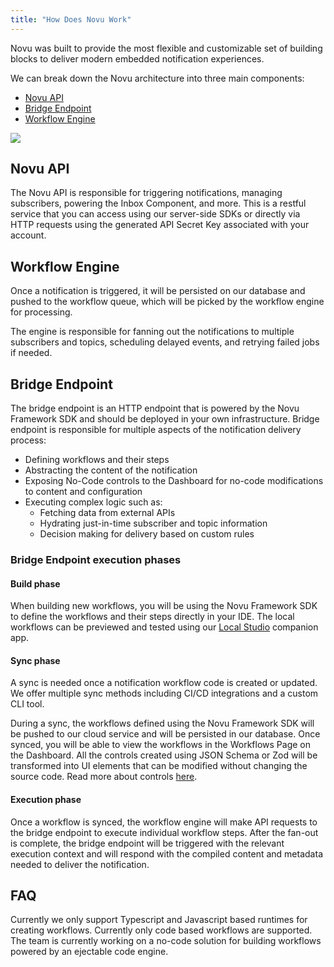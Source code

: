 ```yaml
---
title: "How Does Novu Work"
---
```


Novu was built to provide the most flexible and customizable set of building blocks to deliver modern embedded notification experiences.

We can break down the Novu architecture into three main components:

- [Novu API](#novu-api)
- [Bridge Endpoint](#bridge-endpoint)
- [Workflow Engine](#workflow-engine)

<Frame>
  <img src="/images/novu-works.png" />
</Frame>

## Novu API

The Novu API is responsible for triggering notifications, managing subscribers, powering the Inbox Component, and more. 
This is a restful service that you can access using our server-side SDKs or directly via HTTP requests using the generated API Secret Key associated with your account.

## Workflow Engine

Once a notification is triggered, it will be persisted on our database and pushed to the workflow queue, which will be picked by the workflow engine for processing.

The engine is responsible for fanning out the notifications to multiple subscribers and topics, scheduling delayed events, and retrying failed jobs if needed.

## Bridge Endpoint

The bridge endpoint is an HTTP endpoint that is powered by the Novu Framework SDK and should be deployed in your own infrastructure. 
Bridge endpoint is responsible for multiple aspects of the notification delivery process:

- Defining workflows and their steps
- Abstracting the content of the notification
- Exposing No-Code controls to the Dashboard for no-code modifications to content and configuration
- Executing complex logic such as:
  - Fetching data from external APIs
  - Hydrating just-in-time subscriber and topic information
  - Decision making for delivery based on custom rules

### Bridge Endpoint execution phases

#### Build phase

When building new workflows, you will be using the Novu Framework SDK to define the workflows and their steps directly in your IDE. The local workflows can be previewed and tested using our [Local Studio](/workflow/studio) companion app.

#### Sync phase

A sync is needed once a notification workflow code is created or updated. We offer multiple sync methods including CI/CD integrations and a custom CLI tool.

During a sync, the workflows defined using the Novu Framework SDK will be pushed to our cloud service and will be persisted in our database. 
Once synced, you will be able to view the workflows in the Workflows Page on the Dashboard. All the controls created using JSON Schema or Zod will be transformed into UI elements that can be modified without changing the source code. Read more about controls [here](/concepts/controls).

#### Execution phase

Once a workflow is synced, the workflow engine will make API requests to the bridge endpoint to execute individual workflow steps.
After the fan-out is complete, the bridge endpoint will be triggered with the relevant execution context and will respond with the compiled content and metadata needed to deliver the notification.

## FAQ

<AccordionGroup>
  <Accordion title="What languages are supported by the Novu Framework?">
    Currently we only support Typescript and Javascript based runtimes for creating workflows.
  </Accordion>
  <Accordion title="Can I create workflows using the Dashboard without code?">
    Currently only code based workflows are supported. The team is currently working on a no-code solution for building workflows powered by an ejectable code engine.
  </Accordion>
</AccordionGroup>
